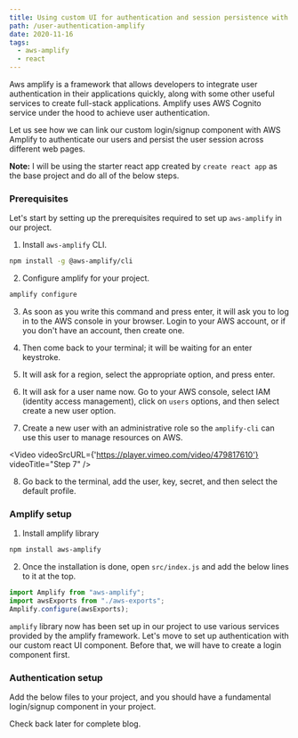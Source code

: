 ```yaml
---
title: Using custom UI for authentication and session persistence with aws amplify in react
path: /user-authentication-amplify
date: 2020-11-16
tags:
  - aws-amplify
  - react
---
```


Aws amplify is a framework that allows developers to integrate user authentication in their applications quickly, along with some other useful services to create full-stack applications. Amplify uses AWS Cognito service under the hood to achieve user authentication.

Let us see how we can link our custom login/signup component with AWS Amplify to authenticate our users and persist the user session across different web pages.

__Note:__ I will be using the starter react app created by `create react app` as the base project and do all of the below steps.

### Prerequisites

Let's start by setting up the prerequisites required to set up `aws-amplify` in our project.

1. Install `aws-amplify` CLI.

```bash
npm install -g @aws-amplify/cli
```

2. Configure amplify for your project.

```bash
amplify configure
```

3. As soon as you write this command and press enter, it will ask you to log in to the AWS console in your browser. Login to your AWS account, or if you don't have an account, then create one.

4. Then come back to your terminal; it will be waiting for an enter keystroke.

5. It will ask for a region, select the appropriate option, and press enter.

6. It will ask for a user name now. Go to your AWS console, select IAM (identity access management), click on `users` options, and then select create a new user option.

7. Create a new user with an administrative role so the `amplify-cli` can use this user to manage resources on AWS.


<Video videoSrcURL={'https://player.vimeo.com/video/479817610'} videoTitle="Step 7" />

8. Go back to the terminal, add the user, key, secret, and then select the default profile.

### Amplify setup

1. Install amplify library

```bash
npm install aws-amplify
```

2. Once the installation is done, open `src/index.js` and add the below lines to it at the top.

```javascript
import Amplify from "aws-amplify"; 
import awsExports from "./aws-exports"; 
Amplify.configure(awsExports);
```

`amplify` library now has been set up in our project to use various services provided by the amplify framework. Let's move to set up authentication with our custom react UI component. Before that, we will have to create a login component first.

### Authentication setup

Add the below files to your project, and you should have a fundamental login/signup component in your project.

Check back later for complete blog.